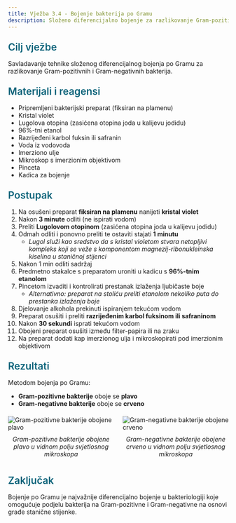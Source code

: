 ```yaml
---
title: Vježba 3.4 - Bojenje bakterija po Gramu
description: Složeno diferencijalno bojenje za razlikovanje Gram-pozitivnih i Gram-negativnih bakterija
---
```


<h3 style="color: #096279; font-size: 1.4rem; font-weight: 600; margin: 1.5rem 0 1rem 0;">Cilj vježbe</h3>

Savladavanje tehnike složenog diferencijalnog bojenja po Gramu za razlikovanje Gram-pozitivnih i Gram-negativnih bakterija.

<h3 style="color: #096279; font-size: 1.4rem; font-weight: 600; margin: 1.5rem 0 1rem 0;">Materijali i reagensi</h3>

- Pripremljeni bakterijski preparat (fiksiran na plamenu)
- Kristal violet
- Lugolova otopina (zasićena otopina joda u kalijevu jodidu)
- 96%-tni etanol
- Razrijeđeni karbol fuksin ili safranin
- Voda iz vodovoda
- Imerziono ulje
- Mikroskop s imerzionim objektivom
- Pinceta
- Kadica za bojenje

<h3 style="color: #096279; font-size: 1.4rem; font-weight: 600; margin: 1.5rem 0 1rem 0;">Postupak</h3>

1. Na osušeni preparat **fiksiran na plamenu** nanijeti **kristal violet**
2. Nakon **3 minute** odliti (ne ispirati vodom)
3. Preliti **Lugolovom otopinom** (zasićena otopina joda u kalijevu jodidu)
4. Odmah odliti i ponovno preliti te ostaviti stajati **1 minutu**
   - *Lugol služi kao sredstvo da s kristal violetom stvara netopljivi kompleks koji se veže s komponentom magnezij-ribonukleinska kiselina u staničnoj stijenci*
5. Nakon 1 min odliti sadržaj
6. Predmetno stakalce s preparatom uroniti u kadicu s **96%-tnim etanolom**
7. Pincetom izvaditi i kontrolirati prestanak izlaženja ljubičaste boje
   - *Alternativno: preparat na stoliću preliti etanolom nekoliko puta do prestanka izlaženja boje*
8. Djelovanje alkohola prekinuti ispiranjem tekućom vodom
9. Preparat osušiti i preliti **razrijeđenim karbol fuksinom ili safraninom**
10. Nakon **30 sekundi** isprati tekućom vodom
11. Obojeni preparat osušiti između filter-papira ili na zraku
12. Na preparat dodati kap imerzionog ulja i mikroskopirati pod imerzionim objektivom

<h3 style="color: #096279; font-size: 1.4rem; font-weight: 600; margin: 1.5rem 0 1rem 0;">Rezultati</h3>

Metodom bojenja po Gramu:
- **Gram-pozitivne bakterije** oboje se **plavo**
- **Gram-negativne bakterije** oboje se **crveno**

<div style="display: flex; gap: 20px; margin: 20px 0;">
  <div style="flex: 1;">
    <img src="/images/slika21A.jpg" alt="Gram-pozitivne bakterije obojene plavo" className="hover-zoom" />
    <p style="text-align: center; margin-top: 10px; font-style: italic;">
      Gram-pozitivne bakterije obojene plavo u vidnom polju svjetlosnog mikroskopa
    </p>
  </div>
  <div style="flex: 1;">
    <img src="/images/slika21B.jpg" alt="Gram-negativne bakterije obojene crveno" className="hover-zoom" />
    <p style="text-align: center; margin-top: 10px; font-style: italic;">
      Gram-negativne bakterije obojene crveno u vidnom polju svjetlosnog mikroskopa
    </p>
  </div>
</div>

<h3 style="color: #096279; font-size: 1.4rem; font-weight: 600; margin: 1.5rem 0 1rem 0;">Zaključak</h3>

Bojenje po Gramu je najvažnije diferencijalno bojenje u bakteriologiji koje omogućuje podjelu bakterija na Gram-pozitivne i Gram-negativne na osnovi građe stanične stijenke.